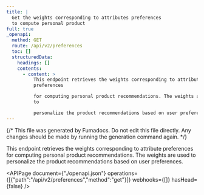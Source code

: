 ```yaml
---
title: |
  Get the weights corresponding to attributes preferences
  to compute personal product
full: true
_openapi:
  method: GET
  route: /api/v2/preferences
  toc: []
  structuredData:
    headings: []
    contents:
      - content: >
          This endpoint retrieves the weights corresponding to attribute
          preferences

          for computing personal product recommendations. The weights are used
          to

          personalize the product recommendations based on user preferences.
---
```


{/* This file was generated by Fumadocs. Do not edit this file directly. Any changes should be made by running the generation command again. */}

This endpoint retrieves the weights corresponding to attribute preferences
for computing personal product recommendations. The weights are used to
personalize the product recommendations based on user preferences.


<APIPage document={"./openapi.json"} operations={[{"path":"/api/v2/preferences","method":"get"}]} webhooks={[]} hasHead={false} />